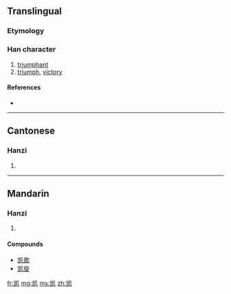 {{also|凱}}
==Translingual==

===Etymology===
{{Han simp|凱|f=豆|t=己}}

===Han character===
{{Han char|rn=16|rad=几|as=06|sn=8|four=|canj=山山竹弓 (UUHN)}}

# [[triumphant]]
# [[triumph]], [[victory]]

====References====
* {{Han ref|kx=0134.221|hdz=10277.190|uh=51EF|ud=20975}}

----

==Cantonese==

===Hanzi===
{{yue-hanzi|jyut=|y=hoi2|tra=凱}}

# {{defn|Cantonese}}

----

==Mandarin==

===Hanzi===
{{cmn-hanzi|tra=凱|pin=[[kǎi]] ([[kai3]])|wg=k'ai<sup>3</sup>}}

# {{defn|Mandarin}}

====Compounds====
* [[凯歌]]
* [[凯旋]]

[[fr:凯]]
[[mg:凯]]
[[ms:凯]]
[[zh:凯]]